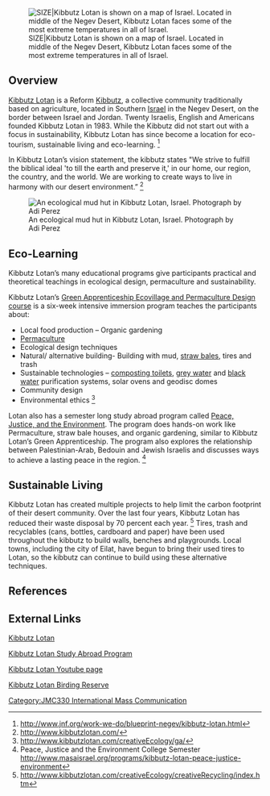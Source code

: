 [[Image:MapIsraelkibbutlotan.jpg|frame|right|SIZE|Kibbutz Lotan is shown on a map of Israel. Located in middle of the Negev Desert, Kibbutz Lotan faces some of the most extreme temperatures in all of Israel.]]

==Overview==

[http://www.kibbutzlotan.com/ Kibbutz Lotan] is a Reform [[Kibbutz]], a collective community traditionally based on agriculture, located in Southern [[Israel]] in the Negev Desert, on the border between Israel and Jordan. Twenty Israelis, English and Americans founded Kibbutz Lotan in 1983. While the Kibbutz did not start out with a focus in sustainability, Kibbutz Lotan has since become a location for eco-tourism, sustainable living and eco-learning. <ref>
http://www.jnf.org/work-we-do/blueprint-negev/kibbutz-lotan.html</ref>

In Kibbutz Lotan’s vision statement, the kibbutz states "We strive to fulfill the biblical ideal 'to till the earth and preserve it,' in our home, our region, the country, and the world. We are working to create ways to live in harmony with our desert environment.” <ref>
http://www.kibbutzlotan.com/</ref>

[[Image:Lotam Mud Hut.jpg|thumb|left|An ecological mud hut in Kibbutz Lotan, Israel. Photograph by Adi Perez]]

== Eco-Learning ==

Kibbutz Lotan’s many educational programs give participants practical and theoretical teachings in ecological design, permaculture and sustainability. 

Kibbutz Lotan’s [http://www.kibbutzlotan.com/creativeEcology/ga/index.htm Green Apprenticeship Ecovillage and Permaculture Design course] is a six-week intensive immersion program teaches the participants about:
* Local food production – Organic gardening
* [[Permaculture]]
* Ecological design techniques
*Natural/ alternative building- Building with mud, [[straw bales]], tires and trash
* Sustainable technologies – [[composting toilets]], [[grey water]] and [[black water]] purification systems, solar ovens and geodisc domes
*Community design
*Environmental ethics <ref>http://www.kibbutzlotan.com/creativeEcology/ga/</ref>

Lotan also has a semester long study abroad program called [http://www.kibbutzlotan.com/creativeEcology/peaceJusticeEnvironment.html Peace, Justice, and the Environment]. The program does hands-on work like Permaculture, straw bale houses, and organic gardening, similar to Kibbutz Lotan’s Green Apprenticeship. The program also explores the relationship between Palestinian-Arab, Bedouin and Jewish Israelis and discusses ways to achieve a lasting peace in the region. <ref> 
Peace, Justice and the Environment College Semester http://www.masaisrael.org/programs/kibbutz-lotan-peace-justice-environment</ref>


== Sustainable Living ==

Kibbutz Lotan has created multiple projects to help limit the carbon footprint of their desert community. Over the last four years, Kibbutz Lotan has reduced their waste disposal by 70 percent each year. <ref>http://www.kibbutzlotan.com/creativeEcology/creativeRecycling/index.htm</ref> Tires, trash and recyclables (cans, bottles, cardboard and paper) have been used throughout the kibbutz to build walls, benches and playgrounds. Local towns, including the city of Eilat, have begun to bring their used tires to Lotan, so the kibbutz can continue to build using these alternative techniques.

== References ==

<references/>



== External Links ==

[http://www.kibbutzlotan.com/ Kibbutz Lotan]

[http://www.masaisrael.org/programs/kibbutz-lotan-peace-justice-environment Kibbutz Lotan Study Abroad Program]

[http://www.youtube.com/user/KibbutzLotan Kibbutz Lotan Youtube page]

[http://www.birdingisrael.com/blog/about-us/lotan-bird-reserve/ Kibbutz Lotan Birding Reserve]




[[Category:JMC330 International Mass Communication]]